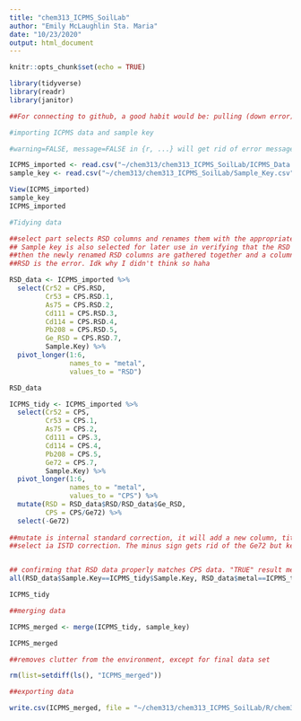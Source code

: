 ```yaml
---
title: "chem313_ICPMS_SoilLab"
author: "Emily McLaughlin Sta. Maria"
date: "10/23/2020"
output: html_document
---
```


```r
knitr::opts_chunk$set(echo = TRUE)
```

```r

library(tidyverse)
library(readr)
library(janitor)

##For connecting to github, a good habit would be: pulling (down error) when you open r and pushing after you finish a code/finish your rstudio session for the time being

```


```r

#importing ICPMS data and sample key 

#warning=FALSE, message=FALSE in {r, ...} will get rid of error messages, if data is too messy there might be a lot of errors

ICPMS_imported <- read.csv("~/chem313/chem313_ICPMS_SoilLab/ICPMS_Data.csv", skip=1, na="N/A")
sample_key <- read.csv("~/chem313/chem313_ICPMS_SoilLab/Sample_Key.csv", skip=0)

View(ICPMS_imported)
sample_key
ICPMS_imported

```

```r

#Tidying data

##select part selects RSD columns and renames them with the appropriate metal isotope
## Sample key is also selected for later use in verifying that the RSD data is properly matching the CPS data. 
##then the newly renamed RSD columns are gathered together and a column is created to indicate which metal corresponds to which RSD
##RSD is the error. Idk why I didn't think so haha

RSD_data <- ICPMS_imported %>%
  select(Cr52 = CPS.RSD,
         Cr53 = CPS.RSD.1,
         As75 = CPS.RSD.2,
         Cd111 = CPS.RSD.3,
         Cd114 = CPS.RSD.4,
         Pb208 = CPS.RSD.5,
         Ge_RSD = CPS.RSD.7,
         Sample.Key) %>%
  pivot_longer(1:6,
               names_to = "metal",
               values_to = "RSD")

RSD_data

ICPMS_tidy <- ICPMS_imported %>%
  select(Cr52 = CPS,
         Cr53 = CPS.1,
         As75 = CPS.2,
         Cd111 = CPS.3,
         Cd114 = CPS.4,
         Pb208 = CPS.5,
         Ge72 = CPS.7,
         Sample.Key) %>%
  pivot_longer(1:6,
               names_to = "metal",
               values_to = "CPS") %>%
  mutate(RSD = RSD_data$RSD/RSD_data$Ge_RSD,
         CPS = CPS/Ge72) %>%
  select(-Ge72)
  
##mutate is internal standard correction, it will add a new column, titled RSD. The next part tells you what should be in the column (the math after the equal sign, I think). I think CPS may also be a new column...? 
##select ia ISTD correction. The minus sign gets rid of the Ge72 but keeps all the other columns 


## confirming that RSD data properly matches CPS data. "TRUE" result means everything's good
all(RSD_data$Sample.Key==ICPMS_tidy$Sample.Key, RSD_data$metal==ICPMS_tidy$metal)

ICPMS_tidy

```
```r

##merging data

ICPMS_merged <- merge(ICPMS_tidy, sample_key)

ICPMS_merged

```

```r

##removes clutter from the environment, except for final data set

rm(list=setdiff(ls(), "ICPMS_merged"))

```


```r

##exporting data

write.csv(ICPMS_merged, file = "~/chem313/chem313_ICPMS_SoilLab/R/chem313_TidyingICPMS.csv")

```














